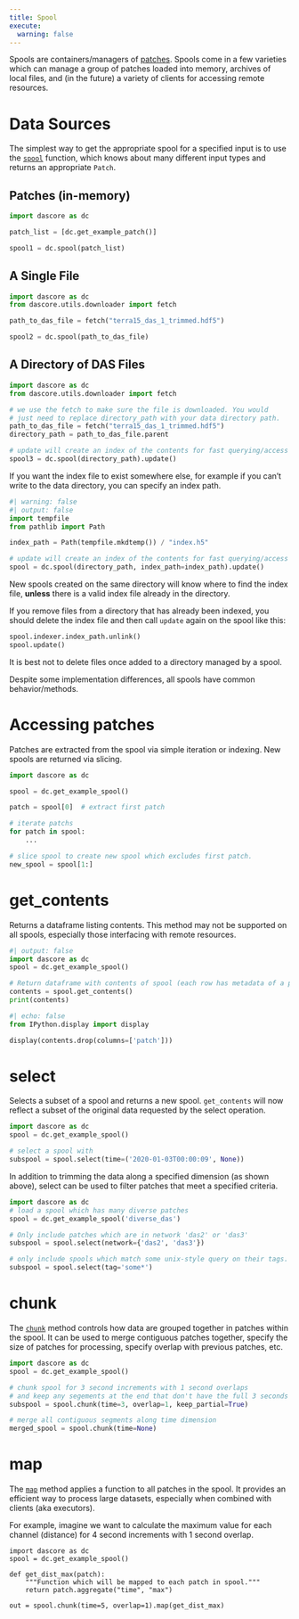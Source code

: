 ```yaml
---
title: Spool
execute:
  warning: false
---
```


Spools are containers/managers of [patches](patch.qmd). Spools come in a few varieties which can manage a group of patches loaded into memory, archives of local files, and (in the future) a variety of clients for accessing remote resources.

# Data Sources

The simplest way to get the appropriate spool for a specified input is to use the [`spool`](`dascore.spool`) function, which knows about many different input types and returns an appropriate `Patch`.

## Patches (in-memory)

```python
import dascore as dc

patch_list = [dc.get_example_patch()]

spool1 = dc.spool(patch_list)
```

## A Single File

```python
import dascore as dc
from dascore.utils.downloader import fetch

path_to_das_file = fetch("terra15_das_1_trimmed.hdf5")

spool2 = dc.spool(path_to_das_file)
```

## A Directory of DAS Files

```python
import dascore as dc
from dascore.utils.downloader import fetch

# we use the fetch to make sure the file is downloaded. You would
# just need to replace directory_path with your data directory path.
path_to_das_file = fetch("terra15_das_1_trimmed.hdf5")
directory_path = path_to_das_file.parent

# update will create an index of the contents for fast querying/access
spool3 = dc.spool(directory_path).update()
```

If you want the index file to exist somewhere else, for example if you can't write to the data directory, you can specify an index path.

```python
#| warning: false
#| output: false
import tempfile
from pathlib import Path

index_path = Path(tempfile.mkdtemp()) / "index.h5"

# update will create an index of the contents for fast querying/access
spool = dc.spool(directory_path, index_path=index_path).update()
```

New spools created on the same directory will know where to find the index file, **unless** there is a valid index file already in the directory.

:::{.callout-warning}
If you remove files from a directory that has already been indexed, you should delete the index file and then call `update` again on the spool like this:

```python
spool.indexer.index_path.unlink()
spool.update()
```

It is best not to delete files once added to a directory managed by a spool.
:::

Despite some implementation differences, all spools have common behavior/methods.

# Accessing patches

Patches are extracted from the spool via simple iteration or indexing. New
spools are returned via slicing.

```python
import dascore as dc

spool = dc.get_example_spool()

patch = spool[0]  # extract first patch

# iterate patchs
for patch in spool:
    ...

# slice spool to create new spool which excludes first patch.
new_spool = spool[1:]
```

# get_contents

Returns a dataframe listing contents. This method may not be supported on all spools, especially those interfacing with remote resources.

```python
#| output: false
import dascore as dc
spool = dc.get_example_spool()

# Return dataframe with contents of spool (each row has metadata of a patch)
contents = spool.get_contents()
print(contents)
```

```python
#| echo: false
from IPython.display import display

display(contents.drop(columns=['patch']))
```

# select

Selects a subset of a spool and returns a new spool. `get_contents` will now
reflect a subset of the original data requested by the select operation.

```python
import dascore as dc
spool = dc.get_example_spool()

# select a spool with
subspool = spool.select(time=('2020-01-03T00:00:09', None))
```

In addition to trimming the data along a specified dimension (as shown above),
select can be used to filter patches that meet a specified criteria.


```python
import dascore as dc
# load a spool which has many diverse patches
spool = dc.get_example_spool('diverse_das')

# Only include patches which are in network 'das2' or 'das3'
subspool = spool.select(network={'das2', 'das3'})

# only include spools which match some unix-style query on their tags.
subspool = spool.select(tag='some*')
```

# chunk

The [`chunk`](`dascore.core.spool.BaseSpool.chunk`) method controls how data are grouped together in patches within the spool. It can be used to merge contiguous patches together, specify the size of patches for processing, specify overlap with previous patches, etc.

```python
import dascore as dc
spool = dc.get_example_spool()

# chunk spool for 3 second increments with 1 second overlaps
# and keep any segements at the end that don't have the full 3 seconds
subspool = spool.chunk(time=3, overlap=1, keep_partial=True)

# merge all contiguous segments along time dimension
merged_spool = spool.chunk(time=None)
```

# map

The [`map`](`dascore.core.spool.BaseSpool.map`) method applies a function to all patches in the spool. It provides an efficient way to process large datasets, especially when combined with clients (aka executors).

For example, imagine we want to calculate the maximum value for each channel (distance) for 4 second increments with 1 second overlap.

```.python
import dascore as dc
spool = dc.get_example_spool()

def get_dist_max(patch):
    """Function which will be mapped to each patch in spool."""
    return patch.aggregate("time", "max")

out = spool.chunk(time=5, overlap=1).map(get_dist_max)
```
